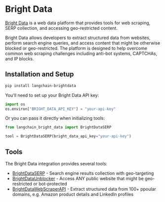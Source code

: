 # Bright Data

[Bright Data](https://brightdata.com) is a web data platform that provides tools for web scraping, SERP collection, and accessing geo-restricted content.

Bright Data allows developers to extract structured data from websites, perform search engine queries, and access content that might be otherwise blocked or geo-restricted. The platform is designed to help overcome common web scraping challenges including anti-bot systems, CAPTCHAs, and IP blocks.

## Installation and Setup

```bash
pip install langchain-brightdata
```

You'll need to set up your Bright Data API key:

```python
import os
os.environ["BRIGHT_DATA_API_KEY"] = "your-api-key"
```

Or you can pass it directly when initializing tools:

```python
from langchain_bright_data import BrightDataSERP

tool = BrightDataSERP(bright_data_api_key="your-api-key")
```

## Tools

The Bright Data integration provides several tools:

- [BrightDataSERP](/docs/integrations/tools/brightdata-serp) - Search engine results collection with geo-targeting
- [BrightDataUnblocker](/docs/integrations/tools/brightdata-unlocker) - Access ANY public website that might be geo-restricted or bot-protected
- [BrightDataWebScraperAPI](/docs/integrations/tools/brightdata-webscraperapi) - Extract structured data from 100+ ppoular domains, e.g. Amazon product details and LinkedIn profiles